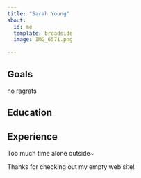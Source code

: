 ```yaml
---
title: "Sarah Young"
about:
  id: me
  template: broadside
  image: IMG_6571.png

---
```


:::{#me}

## Goals

no ragrats 

## Education

## Experience
Too much time alone outside~
:::

Thanks for checking out my empty web site!
